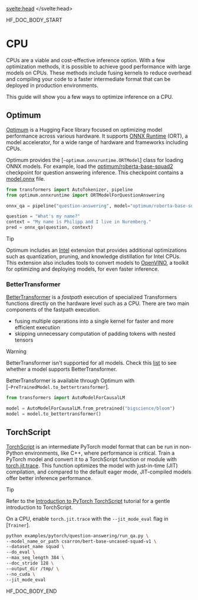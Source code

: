 <script lang="ts">
let fw: "pt" | "tf" = "pt";
onMount(() => {
    const urlParams = new URLSearchParams(window.location.search);
    fw = urlParams.get("fw") || "pt";
});
</script>
<svelte:head>
  <meta name="hf:doc:metadata" content={metadata} >
</svelte:head>

<!--HF DOCBUILD BODY START-->

HF_DOC_BODY_START

<!--Copyright 2024 The HuggingFace Team. All rights reserved.

Licensed under the Apache License, Version 2.0 (the "License"); you may not use this file except in compliance with
the License. You may obtain a copy of the License at

http://www.apache.org/licenses/LICENSE-2.0

Unless required by applicable law or agreed to in writing, software distributed under the License is distributed on
an "AS IS" BASIS, WITHOUT WARRANTIES OR CONDITIONS OF ANY KIND, either express or implied. See the License for the

⚠️ Note that this file is in Markdown but contain specific syntax for our doc-builder (similar to MDX) that may not be
rendered properly in your Markdown viewer.

-->

# CPU

CPUs are a viable and cost-effective inference option. With a few optimization methods, it is possible to achieve good performance with large models on CPUs. These methods include fusing kernels to reduce overhead and compiling your code to a faster intermediate format that can be deployed in production environments.

This guide will show you a few ways to optimize inference on a CPU.

## Optimum

[Optimum](https://hf.co/docs/optimum/en/index) is a Hugging Face library focused on optimizing model performance across various hardware. It supports [ONNX Runtime](https://onnxruntime.ai/docs/) (ORT), a model accelerator, for a wide range of hardware and frameworks including CPUs.

Optimum provides the [`~optimum.onnxruntime.ORTModel`] class for loading ONNX models. For example, load the [optimum/roberta-base-squad2](https://hf.co/optimum/roberta-base-squad2) checkpoint for question answering inference. This checkpoint contains a [model.onnx](https://hf.co/optimum/roberta-base-squad2/blob/main/model.onnx) file.

```py
from transformers import AutoTokenizer, pipeline
from optimum.onnxruntime import ORTModelForQuestionAnswering

onnx_qa = pipeline("question-answering", model="optimum/roberta-base-squad2", tokenizer="deepset/roberta-base-squad2")

question = "What's my name?"
context = "My name is Philipp and I live in Nuremberg."
pred = onnx_qa(question, context)
```

> [!TIP]
> Optimum includes an [Intel](https://hf.co/docs/optimum/intel/index) extension that provides additional optimizations such as quantization, pruning, and knowledge distillation for Intel CPUs. This extension also includes tools to convert models to [OpenVINO](https://hf.co/docs/optimum/intel/inference), a toolkit for optimizing and deploying models, for even faster inference.

### BetterTransformer

[BetterTransformer](https://pytorch.org/blog/a-better-transformer-for-fast-transformer-encoder-inference/) is a *fastpath* execution of specialized Transformers functions directly on the hardware level such as a CPU. There are two main components of the fastpath execution.

- fusing multiple operations into a single kernel for faster and more efficient execution
- skipping unnecessary computation of padding tokens with nested tensors

> [!WARNING]
> BetterTransformer isn't supported for all models. Check this [list](https://hf.co/docs/optimum/bettertransformer/overview#supported-models) to see whether a model supports BetterTransformer.

BetterTransformer is available through Optimum with [`~PreTrainedModel.to_bettertransformer`].

```py
from transformers import AutoModelForCausalLM

model = AutoModelForCausalLM.from_pretrained("bigscience/bloom")
model = model.to_bettertransformer()
```

## TorchScript

[TorchScript](https://pytorch.org/docs/stable/jit.html) is an intermediate PyTorch model format that can be run in non-Python environments, like C++, where performance is critical. Train a PyTorch model and convert it to a TorchScript function or module with [torch.jit.trace](https://pytorch.org/docs/stable/generated/torch.jit.trace.html). This function optimizes the model with just-in-time (JIT) compilation, and compared to the default eager mode, JIT-compiled models offer better inference performance.

> [!TIP]
> Refer to the [Introduction to PyTorch TorchScript](https://pytorch.org/tutorials/beginner/Intro_to_TorchScript_tutorial.html) tutorial for a gentle introduction to TorchScript.

On a CPU, enable `torch.jit.trace` with the `--jit_mode_eval` flag in [`Trainer`].

```bash
python examples/pytorch/question-answering/run_qa.py \
--model_name_or_path csarron/bert-base-uncased-squad-v1 \
--dataset_name squad \
--do_eval \
--max_seq_length 384 \
--doc_stride 128 \
--output_dir /tmp/ \
--no_cuda \
--jit_mode_eval
```


<!--HF DOCBUILD BODY END-->

HF_DOC_BODY_END


